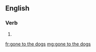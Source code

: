 ==English==

===Verb===
{{head|en|past participle}}

# {{past participle of|go to the dogs|lang=en|nocat=1}}

[[fr:gone to the dogs]]
[[mg:gone to the dogs]]